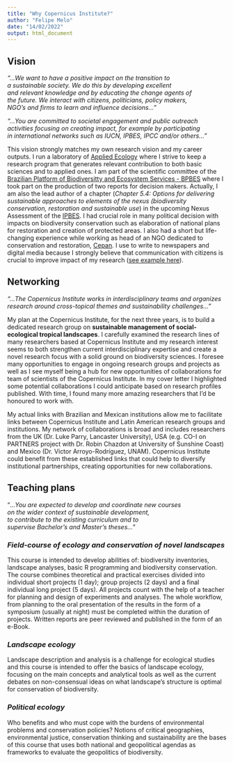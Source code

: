 ```yaml
---
title: "Why Copernicus Institute?"
author: "Felipe Melo"
date: "14/02/2022"
output: html_document
---
```

## **Vision**

*"...We want to have a positive impact on the transition to <br>
a sustainable society. We do this by developing excellent <br>
and relevant knowledge and by educating the change agents of <br>
the future. We interact with citizens, politicians, policy makers,<br>
NGO’s and firms to learn and influence decisions..."* 

*"...You are committed to societal engagement and public outreach<br>
activities focusing on creating impact, for example by participating<br>
in international networks such as IUCN, IPBES, IPCC and/or others..."*

This vision strongly matches my own research vision and my career outputs. I run a laboratory of [Applied Ecology](ecoaplic.org) where I strive to keep a research program that generates relevant contribution to both basic sciences and to applied ones. I am part of the scientific committee of the [Brazilian Platform of Biodiversitty and Ecosystem Services - BPBES](www.bpbes.net.br) where I took part on the production of two reports for decision makers. Actually, I am also the lead author of a chapter (*Chapter 5.4: Options for delivering sustainable approaches to elements of the nexus (biodiversity conservation, restoration and sustainable use*) in the upcoming Nexus Assessment of the [IPBES](https://ipbes.net/nexus). I had crucial role in many political decision with impacts on biodiversity conservation such as elaboration of national plans for restoration and creation of protected areas. I also had a short but life-changing experience while working as head of an NGO dedicated to conservation and restoration, [Cepan](www.cepan.org.br). I use to write to newspapers and digital media because I strongly believe that communication with citizens is crucial to improve impact of my research ([see example here](https://ecoaplic.org/en/#about)).

## **Networking**

*"...The Copernicus Institute works in interdisciplinary teams and organizes<br>
research around cross-topical themes and sustainability challenges..."*

My plan at the Copernicus Institute, for the next three years, is to build a dedicated research group on **sustainable management of social-ecological tropical landscapes**. I carefully examined the research lines of many researchers based at Copernicus Institute and my research interest seems to both strengthen current interdisciplinary expertise and create a novel research focus with a solid ground on biodiversity sciences. I foresee many opportunities to engage in ongoing research groups and projects as well as I see myself being a hub for new opportunities of collaborations for team of scientists of the Copernicus Institute. In my cover letter I highlighted some potential collaborations I could anticipate based on research profiles published. With time, I found many more amazing researchers that I'd be honoured to work with. 

My actual links with Brazilian and Mexican institutions allow me to facilitate links between Copernicus Institute and Latin American research groups and institutions. My network of collaborations is broad and includes researchers from the UK (Dr. Luke Parry, Lancaster University), USA (e.g. CO-I on PARTNERS project with Dr. Robin Chazdon at University of Sunshine Coast) and Mexico (Dr. Victor Arroyo-Rodríguez, UNAM). Copernicus Institute could benefit from these established links that could help to diversify institutional partnerships, creating opportunities for new collaborations.

## **Teaching plans**

"_...You are expected to develop and coordinate new courses <br>
on the wider context of sustainable development, <br>
to contribute to the existing curriculum and to <br>
supervise Bachelor's and Master's theses..._"

### *Field-course of ecology and conservation of novel landscapes*

This course is intended to develop abilities of: biodiversity inventories, landscape analyses, basic R programming and biodiversity conservation. The course combines theoretical and practical exercises divided into individual short projects (1 day); group projects (2 days) and a final individual long project (5 days). All projects count with the help of a teacher for planning and design of experiments and analyses. The whole workflow, from planning to the oral presentation of the results in the form of a symposium (usually at night) must be completed within the duration of projects. Written reports are peer reviewed and published in the form of an e-Book.

### *Landscape ecology*

Landscape description and analysis is a challenge for ecological studies and this course is intended to offer the basics of landscape ecology, focusing on the main concepts and analytical tools as well as the current debates on non-consensual ideas on what landscape's structure is optimal for conservation of biodiversity.

### *Political ecology*

Who benefits and who must cope with the burdens of environmental problems and conservation policies? Notions of critical geographies, environmental justice, conservation thinking and sustainability are the bases of this course that uses both national and geopolitical agendas as frameworks to evaluate the geopolitics of biodiversity.

